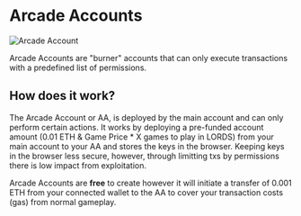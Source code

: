 
# Arcade Accounts

<div style={{ display: 'flex', justifyContent: 'center' }}>
    <Image src="/arcade-accounts/arcade-image.png" alt="Arcade Account" height={300} width={300} />
</div>

Arcade Accounts are "burner" accounts that can only execute transactions with a predefined list of permissions.

## How does it work?

The Arcade Account or AA, is deployed by the main account and can only perform certain actions. It works by deploying a pre-funded account amount (0.01 ETH & Game Price * X games to play in LORDS) from your main account to your AA and stores the keys in the browser. Keeping keys in the browser less secure, however, through limitting txs by permissions there is low impact from exploitation.

Arcade Accounts are **free** to create however it will initiate a transfer of 0.001 ETH from your connected wallet to the AA to cover your transaction costs (gas) from normal gameplay.
